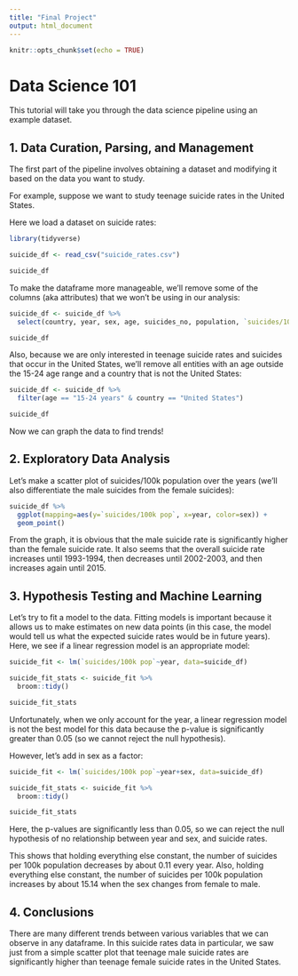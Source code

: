 ```yaml
---
title: "Final Project"
output: html_document
---
```


```r
knitr::opts_chunk$set(echo = TRUE)
```

# Data Science 101

This tutorial will take you through the data science pipeline using an example dataset.

## 1. Data Curation, Parsing, and Management

The first part of the pipeline involves obtaining a dataset and modifying it based on the data you want to study.

For example, suppose we want to study teenage suicide rates in the United States.

Here we load a dataset on suicide rates:

```r
library(tidyverse)

suicide_df <- read_csv("suicide_rates.csv")

suicide_df
```

To make the dataframe more manageable, we'll remove some of the columns (aka attributes) that we won't be using in our analysis:

```r
suicide_df <- suicide_df %>%
  select(country, year, sex, age, suicides_no, population, `suicides/100k pop`, generation)

suicide_df
```

Also, because we are only interested in teenage suicide rates and suicides that occur in the United States, we'll remove all entities with an age outside the 15-24 age range and a country that is not the United States:

```r
suicide_df <- suicide_df %>%
  filter(age == "15-24 years" & country == "United States")

suicide_df
```

Now we can graph the data to find trends!

## 2. Exploratory Data Analysis

Let's make a scatter plot of suicides/100k population over the years (we'll also differentiate the male suicides from the female suicides):

```r
suicide_df %>%
  ggplot(mapping=aes(y=`suicides/100k pop`, x=year, color=sex)) +
  geom_point()
```

From the graph, it is obvious that the male suicide rate is significantly higher than the female suicide rate.  It also seems that the overall suicide rate increases until 1993-1994, then decreases until 2002-2003, and then increases again until 2015.

## 3. Hypothesis Testing and Machine Learning

Let's try to fit a model to the data. Fitting models is important because it allows us to make estimates on new data points (in this case, the model would tell us what the expected suicide rates would be in future years).  Here, we see if a linear regression model is an appropriate model:

```r
suicide_fit <- lm(`suicides/100k pop`~year, data=suicide_df)

suicide_fit_stats <- suicide_fit %>%
  broom::tidy()

suicide_fit_stats
```

Unfortunately, when we only account for the year, a linear regression model is not the best model for this data because the p-value is significantly greater than 0.05 (so we cannot reject the null hypothesis).

However, let's add in sex as a factor:

```r
suicide_fit <- lm(`suicides/100k pop`~year+sex, data=suicide_df)

suicide_fit_stats <- suicide_fit %>%
  broom::tidy()

suicide_fit_stats
```

Here, the p-values are significantly less than 0.05, so we can reject the null hypothesis of no relationship between year and sex, and suicide rates.

This shows that holding everything else constant, the number of suicides per 100k population decreases by about 0.11 every year.  Also, holding everything else constant, the number of suicides per 100k population increases by about 15.14 when the sex changes from female to male.

## 4. Conclusions

There are many different trends between various variables that we can observe in any dataframe.  In this suicide rates data in particular, we saw just from a simple scatter plot that teenage male suicide rates are significantly higher than teenage female suicide rates in the United States.